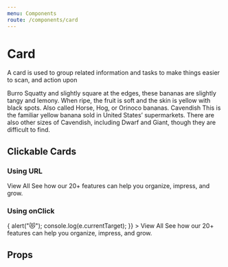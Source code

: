 ```yaml
---
menu: Components
route: /components/card
---
```



# Card

<ComponentStatus stage="rc" responsive="yes" accessible="yes" />

A card is used to group related information and tasks to make things easier to
scan, and action upon

<Playground>
  <Card title="Banana">
    <Content>
      <Heading level={4}>Burro</Heading>
      <Text>
        Squatty and slightly square at the edges, these bananas are slightly
        tangy and lemony. When ripe, the fruit is soft and the skin is yellow
        with black spots. Also called Horse, Hog, or Orinoco bananas.
      </Text>
      <Heading level={4}>Cavendish</Heading>
      <Text>
        This is the familiar yellow banana sold in United States’ supermarkets.
        There are also other sizes of Cavendish, including Dwarf and Giant,
        though they are difficult to find.
      </Text>
    </Content>
  </Card>
</Playground>

## Clickable Cards

### Using URL

<Playground>
  <Card url="#">
    <Content>
      <Heading level={4}>View All</Heading>
      <Text>
        See how our 20+ features can help you organize, impress, and grow.
      </Text>
    </Content>
  </Card>
</Playground>

### Using onClick

<Playground>
  <Card
    onClick={e => {
      alert("😻");
      console.log(e.currentTarget);
    }}
  >
    <Content>
      <Heading level={4}>View All</Heading>
      <Text>
        See how our 20+ features can help you organize, impress, and grow.
      </Text>
    </Content>
  </Card>
</Playground>

## Props

<Props of={Card} />
